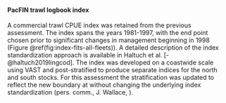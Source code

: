 #### PacFIN trawl logbook index

A commercial trawl CPUE index was retained from the previous assessment.
The index spans the years 1981-1997, with the end point chosen prior 
to significant changes in management beginning in 1998
(Figure \@ref(fig:index-fits-all-fleets)).
A detailed description
of the index standardization approach is available in 
Haltuch et al. [-@haltuch2019lingcod]. The index was developed on a coastwide
scale using VAST and post-stratified to produce separate indices for the 
north and south stocks. For this assessment the stratification was updated 
to reflect the new boundary at \CapeM without changing 
the underlying index standardization (pers. comm., J. Wallace, \gls{nwfsc}).

